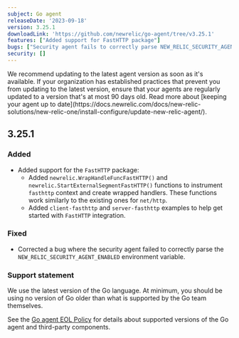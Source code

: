 ```yaml
---
subject: Go agent
releaseDate: '2023-09-18'
version: 3.25.1
downloadLink: 'https://github.com/newrelic/go-agent/tree/v3.25.1'
features: ["Added support for FastHTTP package"]
bugs: ["Security agent fails to correctly parse NEW_RELIC_SECURITY_AGENT_ENABLED environment variable."]
security: []
---
```


<Callout variant="important">
We recommend updating to the latest agent version as soon as it's available. If your organization has established practices that prevent you from updating to the latest version, ensure that your agents are regularly updated to a version that's at most 90 days old. Read more about [keeping your agent up to date](https://docs.newrelic.com/docs/new-relic-solutions/new-relic-one/install-configure/update-new-relic-agent/).
</Callout>


## 3.25.1
### Added
   * Added support for the `FastHTTP` package:
      * Added `newrelic.WrapHandleFuncFastHTTP()` and `newrelic.StartExternalSegmentFastHTTP()` functions to instrument `fasthttp` context and create wrapped handlers. These functions work similarly to the existing ones for `net/http`.
      * Added `client-fasthttp` and `server-fasthttp` examples to help get started with `FastHTTP` integration.

### Fixed
 * Corrected a bug where the security agent failed to correctly parse the `NEW_RELIC_SECURITY_AGENT_ENABLED` environment variable.

### Support statement
 We use the latest version of the Go language. At minimum, you should be using no version of Go older than what is supported by the Go team themselves.

See the [Go agent EOL Policy](/docs/apm/agents/go-agent/get-started/go-agent-eol-policy/) for details about supported versions of the Go agent and third-party components.

